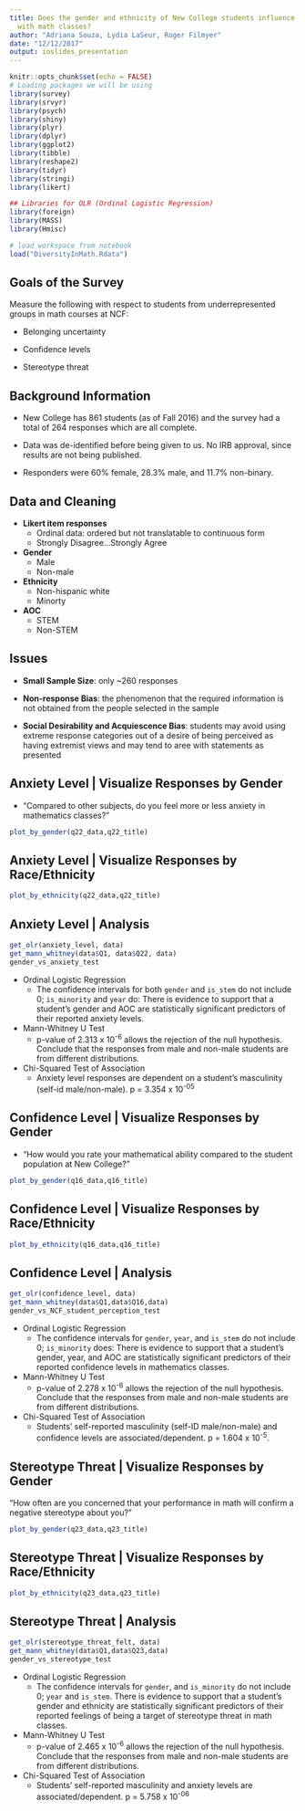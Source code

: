 ```yaml
---
title: Does the gender and ethnicity of New College students influence their experience
  with math classes?
author: "Adriana Souza, Lydia LaSeur, Roger Filmyer"
date: "12/12/2017"
output: ioslides_presentation
---
```


```r
knitr::opts_chunk$set(echo = FALSE)
# Loading packages we will be using
library(survey)
library(srvyr)
library(psych)
library(shiny)
library(plyr)
library(dplyr)
library(ggplot2)
library(tibble)
library(reshape2)
library(tidyr)
library(stringi)
library(likert)

## Libraries for OLR (Ordinal Logistic Regression)
library(foreign)
library(MASS)
library(Hmisc)

# load workspace from notebook
load("DiversityInMath.Rdata")
```

## Goals of the Survey
Measure the following with respect to students from underrepresented groups in math courses at NCF:  

- Belonging uncertainty  
    
- Confidence levels  
    
- Stereotype threat  
    

## Background Information
- New College has 861 students (as of Fall 2016) and the survey had a total of 264 responses which are all complete.  

- Data was de-identified before being given to us. No IRB approval, since results are not being published.

- Responders were 60% female, 28.3% male, and 11.7% non-binary. 


## Data and Cleaning {.smaller}
- **Likert item responses** 
    + Ordinal data: ordered but not translatable to continuous form
    + Strongly Disagree...Strongly Agree
    
- **Gender**
    + Male
    + Non-male
    
- **Ethnicity**
    + Non-hispanic white
    + Minorty
    
- **AOC**
    + STEM
    + Non-STEM
    

## Issues
- **Small Sample Size**: only ~260 responses
    
- **Non-response Bias**: the phenomenon that the required information is not obtained from the people selected in the sample
    
- **Social Desirability and Acquiescence Bias**: students may avoid using extreme response categories out of a desire of being perceived as having extremist views and may tend to aree with statements as presented


## Anxiety Level | Visualize Responses by Gender {.smaller}
- "Compared to other subjects, do you feel more or less anxiety in mathematics classes?"  
```r
plot_by_gender(q22_data,q22_title)
```


## Anxiety Level | Visualize Responses by Race/Ethnicity
```r
plot_by_ethnicity(q22_data,q22_title)
```


## Anxiety Level | Analysis {.smaller}
```r
get_olr(anxiety_level, data)
get_mann_whitney(data$Q1, data$Q22, data)
gender_vs_anxiety_test
```
- Ordinal Logistic Regression
    + The confidence intervals for both `gender` and `is_stem` do not include 0; `is_minority` and `year` do: There is evidence to support that a student's gender and AOC are statistically significant predictors of their reported anxiety levels.

- Mann-Whitney U Test
    + p-value of 2.313 x 10^-6^ allows the rejection of the null hypothesis. Conclude that the responses from male and non-male students are from different distributions.
    
- Chi-Squared Test of Association  
    + Anxiety level responses are dependent on a student's masculinity (self-id male/non-male). p = 3.354 x 10^-05^


## Confidence Level | Visualize Responses by Gender {.smaller}
- "How would you rate your mathematical ability compared to the student population at New College?"
```r
plot_by_gender(q16_data,q16_title)
```


## Confidence Level | Visualize Responses by Race/Ethnicity
```r
plot_by_ethnicity(q16_data,q16_title)
```


## Confidence Level | Analysis {.smaller}
```r
get_olr(confidence_level, data)
get_mann_whitney(data$Q1,data$Q16,data)
gender_vs_NCF_student_perception_test
```
- Ordinal Logistic Regression
    + The confidence intervals for `gender`, `year`, and `is_stem` do not include 0; `is_minority` does: There is evidence to support that a student's gender, year, and AOC are statistically significant predictors of their reported confidence levels in mathematics classes.
    
- Mann-Whitney U Test
    + p-value of 2.278 x 10^-6^ allows the rejection of the null hypothesis. Conclude that the responses from male and non-male students are from different distributions.
    
- Chi-Squared Test of Association 
    + Students' self-reported masculinity (self-ID male/non-male) and confidence levels are associated/dependent. p = 1.604 x 10^-5^.


## Stereotype Threat | Visualize Responses by Gender {.smaller}
"How often are you concerned that your performance in math will confirm a negative stereotype about you?"
```r
plot_by_gender(q23_data,q23_title)
```


## Stereotype Threat | Visualize Responses by Race/Ethnicity
```r
plot_by_ethnicity(q23_data,q23_title)
```


## Stereotype Threat | Analysis {.smaller}
```r
get_olr(stereotype_threat_felt, data)
get_mann_whitney(data$Q1,data$Q23,data)
gender_vs_stereotype_test
```
- Ordinal Logistic Regression
    + The confidence intervals for `gender`, and `is_minority` do not include 0; `year` and `is_stem`. There is evidence to support that a student's gender and ethnicity are statistically significant predictors of their reported feelings of being a target of stereotype threat in math classes.
    
- Mann-Whitney U Test
    + p-value of 2.465 x 10^-6^ allows the rejection of the null hypothesis. Conclude that the responses from male and non-male students are from different distributions.
    
- Chi-Squared Test of Association  
    + Students' self-reported masculinity and anxiety levels are associated/dependent. p = 5.758 x 10^-06^
